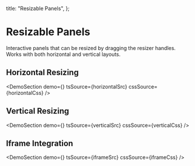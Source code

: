 
  title: "Resizable Panels",
};

# Resizable Panels

Interactive panels that can be resized by dragging the resizer handles. Works with both horizontal and vertical layouts.

## Horizontal Resizing

<DemoSection
  demo={<HorizontalDemo />}
  tsSource={horizontalSrc}
  cssSource={horizontalCss}
/>

## Vertical Resizing

<DemoSection
  demo={<VerticalDemo />}
  tsSource={verticalSrc}
  cssSource={verticalCss}
/>

## Iframe Integration

<DemoSection demo={<IframeDemo />} tsSource={iframeSrc} cssSource={iframeCss} />
